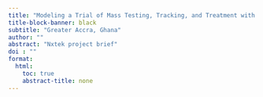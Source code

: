 ```yaml
---
title: "Modeling a Trial of Mass Testing, Tracking, and Treatment with Conventional vs. Ultrasensitive Rapid Diagnostic Tests"
title-block-banner: black
subtitle: "Greater Accra, Ghana"
author: "" 
abstract: "Nxtek project brief"
doi : ""
format:
  html:
    toc: true
    abstract-title: none
---
```

